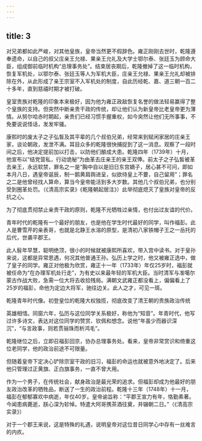 ```yaml
---
---
---
```

title: 3
---



对兄弟都如此严峻，对其他皇族，皇帝当然更不假辞色。雍正刚刚去世时，乾隆遵奉遗命，以自己的叔父庄亲王允禄、果亲王允礼及大学士鄂尔泰、张廷玉为顾命大臣，组成御前临时机构“总理事务处”。结束居丧期后，乾隆撤掉了这一临时机构，恢复军机处，以鄂尔泰、张廷玉等人为军机大臣，庄亲王允禄、果亲王允礼却被排除在外，从此形成了亲王宗室不入军机处的制度，自此历经乾、嘉、道三朝一百二十多年，直到慈禧时期才被打破。

皇室贵族对乾隆的印象本来极好，因为他为雍正政敌恢复名誉的做法轻易赢得了整个皇族的支持。但突然中断亲贵干政的传统，却让他们认为新皇帝比老皇帝更为薄情。从努尔哈赤时期起，亲贵们已经习惯手握重权，如今突然让他们无所事事，不免要说说怪话，发发牢骚。

康熙时的废太子之子弘皙及其平辈的几个叔伯兄弟，经常来到赋闲家居的庄亲王家，谈论朝政，发泄不满。耳目众多的乾隆很快捕捉到了这一消息。观察了一段时间之后，他决定提前加以打击，以防他们酿成大患。乾隆四年（1739年）十月，他宣布以“结党营私，行动诡秘”为由革去庄亲王的亲王双俸。前太子之子弘皙被革去亲王，永远软禁，罪名之一是“胸中自以是旧日东宫嫡子，居心甚不可问，即如本月八日，遇皇帝诞辰，制一鹅黄肩舆进呈，似欲待皇上不要，自己留用”；罪名之二是他曾经找人算命，算当今皇帝能活到多大岁数。其他几个叔伯兄弟，也分别受到圈革处罚。（《清高宗实录》《乾隆朝起居注》）此举彻底熄灭了皇族对皇帝的反抗之心。

为了彻底贯彻禁止亲贵干政的原则，乾隆不光牺牲过亲情，也付出过友谊的代价。

青年时代的乾隆有一个最好的朋友，也是他在学生时代最好的同学，叫作福彭。此人是曹雪芹的亲表哥，也就是北静王水溶的原型，是清初八家铁帽子王之一岳托的后代，世袭平郡王。

此人髫年早慧，聪明绝顶，很小的时候就被康熙所喜欢，带入宫中读书。对于皇孙来说，这都是异常恩遇，何况其他普通王孙。弘历上学之时，他又被雍正选中，做了皇子的同学。雍正对他极为欣赏，雍正十一年（1733年）年仅25岁时，福彭就被任命为“在办理军机处行走”，为有史以来最年轻的军机大臣。当时清军与准噶尔蒙古作战大败，急需一位大将去收拾残局。满朝文武雍正都没看上，偏偏看上了25岁的福彭，命他为定边大将军，驰往边关。此人之才，可见一斑。



乾隆青年时代像。初登皇位的乾隆大权独揽，彻底改变了清王朝的贵族政治传统

英雄相惜。同窗六年，弘历与这位同学关系极好，称他为“知音”。年青时代，他写过许多诗文，表达对这位同学的赞赏、钦佩和想念。说他“年虽少而器识深沉”，“与言政事，则若贯骊珠而析鸿毛”。

乾隆继位之后，立即召福彭回京，协办总理事务处。看来，皇帝非常赏识和倚重这位老同学，他的政治前途不可限量。

但随着皇帝下定决心铲除宗室干政的旧习，福彭的命运也就被意外地决定了。后来他只管理过正黄旗、正白旗事务，一直不曾大用。

作为一个男子，在传统社会，献身政治是最光荣的追求。但福彭却成为他最好的朋友政治改革的牺牲品，断送了一生的政治前程。乾隆十三年（1748年）十一月，福彭在郁郁寡欢中病逝，年仅40岁。皇帝谕旨称：“平郡王宣力有年，恪勤素著。今闻患病薨逝，朕心深为轸悼。特遣大阿哥携茶酒往奠，并辍朝二日。”（《清高宗实录》）

对于一个郡王来说，这是特殊的礼遇，说明皇帝对这位昔日同学心中存有一丝难言的内疚。